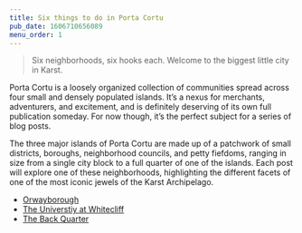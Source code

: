 ```yaml
---
title: Six things to do in Porta Cortu
pub_date: 1606710656089
menu_order: 1
---
```


> Six neighborhoods, six hooks each. Welcome to the biggest little city in Karst.

Porta Cortu is a loosely organized collection of communities spread across four small and densely populated islands. It’s a nexus for merchants, adventurers, and excitement, and is definitely deserving of its own full publication someday. For now though, it’s the perfect subject for a series of blog posts.

The three major islands of Porta Cortu are made up of a patchwork of small districts, boroughs, neighborhood councils, and petty fiefdoms, ranging in size from a single city block to a full quarter of one of the islands. Each post will explore one of these neighborhoods, highlighting the different facets of one of the most iconic jewels of the Karst Archipelago.

- [Orwayborough](orwayborough)
- [The Universtiy at Whitecliff](the_university_at_whitecliff)
- [The Back Quarter](the_back_quarter)

